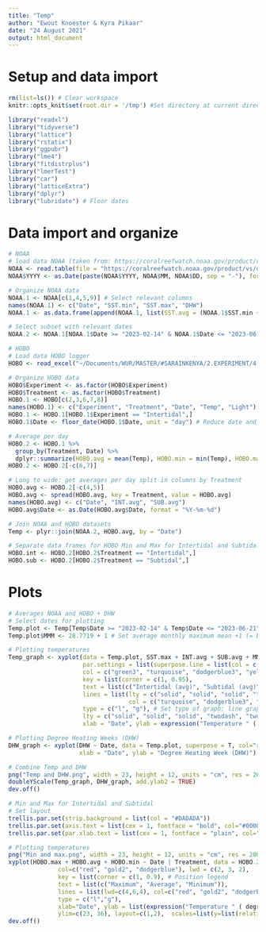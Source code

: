 ```yaml
---
title: "Temp"
author: "Ewout Knoester & Kyra Pikaar" 
date: "24 August 2021"
output: html_document
---
```


# Setup and data import
```r

rm(list=ls()) # Clear workspace
knitr::opts_knit$set(root.dir = '/tmp') #Set directory at current directory for all subsequent chunks

library("readxl")
library("tidyverse")
library("lattice")
library("rstatix")
library("ggpubr")
library("lme4")
library("fitdistrplus")
library("lmerTest")
library("car")
library("latticeExtra")
library("dplyr")
library("lubridate") # Floor dates
```

<!-- 
Data info:
NOAA data is average Sea Surface Temperature of Kenyan coast as measured by satellite imagery
HOBO loggers were attached to PPR frame of 1 intertidal and 1 subtidal structure
HOBO interval for Intertidal experiment was every 10 minutes from 2020-03-18 till 2020-04-11
HOBO interval for Intertidal experiment was every 1 hour from 2020-04-21 till 2020-09-12
Light was logged by HOBO, but loggers weren't regularly cleaned and got overgrown by fouling within days
-->

# Data import and organize
```r

# NOAA
# load data NOAA (taken from: https://coralreefwatch.noaa.gov/product/vs/data/kenya.txt)
NOAA <- read.table(file = "https://coralreefwatch.noaa.gov/product/vs/data/kenya.txt", header = TRUE, skip = 21, sep = "")
NOAA$YYYY <- as.Date(paste(NOAA$YYYY, NOAA$MM, NOAA$DD, sep = "-"), format = "%Y-%m-%d") # Merge date to 1 column

# Organize NOAA data
NOAA.1 <- NOAA[c(1,4,5,9)] # Select relevant columns
names(NOAA.1) <- c("Date", "SST.min", "SST.max", "DHW")
NOAA.1 <- as.data.frame(append(NOAA.1, list(SST.avg = (NOAA.1$SST.min + NOAA.1$SST.max)/2), after = 3))

# Select subset with relevant dates
NOAA.2 <- NOAA.1[NOAA.1$Date >= "2023-02-14" & NOAA.1$Date <= "2023-06-21", ]

# HOBO
# Load data HOBO logger
HOBO <- read_excel("~/Documents/WUR/MASTER/#SARAINKENYA/2.EXPERIMENT/4.Temperature/HOBO_Temp.xlsx", sheet = 1)

# Organize HOBO data
HOBO$Experiment <- as.factor(HOBO$Experiment)
HOBO$Treatment <- as.factor(HOBO$Treatment)
HOBO.1 <- HOBO[c(2,3,6,7,8)]
names(HOBO.1) <- c("Experiment", "Treatment", "Date", "Temp", "Light")
HOBO.1 <- HOBO.1[HOBO.1$Experiment == "Intertidal",]
HOBO.1$Date <- floor_date(HOBO.1$Date, unit = "day") # Reduce date and time to date (day) only for selection

# Average per day
HOBO.2 <- HOBO.1 %>%
  group_by(Treatment, Date) %>%
  dplyr::summarize(HOBO.avg = mean(Temp), HOBO.min = min(Temp), HOBO.max = max(Temp), Light = mean(Light), Experiment = Experiment[1])
HOBO.2 <- HOBO.2[-c(6,7)]

# Long to wide: get averages per day split in columns by Treatment
HOBO.avg <- HOBO.2[-c(4,5)]
HOBO.avg <- spread(HOBO.avg, key = Treatment, value = HOBO.avg)
names(HOBO.avg) <- c("Date", "INT.avg", "SUB.avg")
HOBO.avg$Date <- as.Date(HOBO.avg$Date, format = "%Y-%m-%d")

# Join NOAA and HOBO datasets
Temp <- plyr::join(NOAA.2, HOBO.avg, by = "Date")

# Separate data frames for HOBO Min and Max for Intertidal and Subtidal
HOBO.int <- HOBO.2[HOBO.2$Treatment == "Intertidal",]
HOBO.sub <- HOBO.2[HOBO.2$Treatment == "Subtidal",]
```

# Plots
```r
# Averages NOAA and HOBO + DHW
# Select dates for plotting
Temp.plot <- Temp[Temp$Date >= "2023-02-14" & Temp$Date <= "2023-06-21", ]
Temp.plot$MMM <- 28.7719 + 1 # Set average monthly maximum mean +1 (= bleaching threshold)

# Plotting temperatures
Temp_graph <- xyplot(data = Temp.plot, SST.max + INT.avg + SUB.avg + MMM ~ Date, 
                     par.settings = list(superpose.line = list(col = c("black", "red"))),
                     col = c("green3", "turquoise", "dodgerblue3", "yellow", "red"),
                     key = list(corner = c(1, 0.95),
                     text = list(c("Intertidal (avg)", "Subtidal (avg)", "NOAA (avg)", "MMM + 1", "DHW")),
                     lines = list(lty = c("solid", "solid", "solid", "twodash", "twodash"), lwd = 3,
                                  col = c("turquoise", "dodgerblue3", "green3", "yellow", "red"))),
                     type = c("l", "g"), # Set type of graph: line graph
                     lty = c("solid", "solid", "solid", "twodash", "twodash"), lwd = c(2, 2.5, 2.5),
                     xlab = "Date", ylab = expression("Temperature " ( degree~C)))

# Plotting Degree Heating Weeks (DHW)
DHW_graph <- xyplot(DHW ~ Date, data = Temp.plot, superpose = T, col="red", lwd = 2, type = "l", lty = 5,
                    xlab = "Date", ylab = "Degree Heating Week (DHW)")

# Combine Temp and DHW
png("Temp and DHW.png", width = 23, height = 12, units = "cm", res = 200)
doubleYScale(Temp_graph, DHW_graph, add.ylab2 = TRUE)
dev.off()

# Min and Max for Intertidal and Subtidal
# Set layout
trellis.par.set(strip.background = list(col = "#DADADA"))
trellis.par.set(axis.text = list(cex = 1, fontface = "bold", col="#000000"))
trellis.par.set(par.xlab.text = list(cex = 1, fontface = "plain", col="#000000"))

# Plotting temperatures
png("Min and max.png", width = 23, height = 12, units = "cm", res = 200)
xyplot(HOBO.max + HOBO.avg + HOBO.min ~ Date | Treatment, data = HOBO.2,
              col=c("red", "gold2", "dodgerblue"), lwd = c(2, 3, 2), 
              key = list(corner = c(1, 0.9), # Position legend
              text = list(c("Maximum", "Average", "Minimum")),
              lines = list(lwd=c(4,6,4), col=c("red", "gold2", "dodgerblue"))),
              type = c("l","g"), 
              xlab="Date", ylab = list(expression("Temperature " ( degree~C)), cex = 1),
              ylim=c(23, 36), layout=c(1,2),  scales=list(y=list(relation="free")))
dev.off()
```

